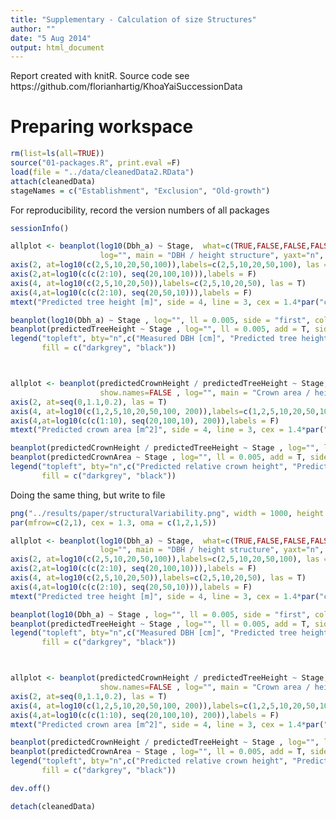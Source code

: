 ```yaml
---
title: "Supplementary - Calculation of size Structures"
author: ""
date: "5 Aug 2014"
output: html_document
---
```


Report created with knitR. Source code see https://github.com/florianhartig/KhoaYaiSuccessionData

# Preparing workspace

```r
rm(list=ls(all=TRUE))
source("01-packages.R", print.eval =F)
load(file = "../data/cleanedData2.RData")
attach(cleanedData)
stageNames = c("Establishment", "Exclusion", "Old-growth")
```

For reproducibility, record the version numbers of all packages

```r
sessionInfo() 
```

```r

allplot <- beanplot(log10(Dbh_a) ~ Stage,  what=c(TRUE,FALSE,FALSE,FALSE),show.names=FALSE , 
                    log="", main = "DBH / height structure", yaxt="n", ylim = c(0.4, 2.2), ylab='Measured DBH [cm]')
axis(2, at=log10(c(2,5,10,20,50,100)),labels=c(2,5,10,20,50,100), las = 2)
axis(2,at=log10(c(c(2:10), seq(20,100,10))),labels = F)
axis(4, at=log10(c(2,5,10,20,50)),labels=c(2,5,10,20,50), las = T)
axis(4,at=log10(c(c(2:10), seq(20,50,10))),labels = F)
mtext("Predicted tree height [m]", side = 4, line = 3, cex = 1.4*par("cex.lab"))

beanplot(log10(Dbh_a) ~ Stage , log="", ll = 0.005, side = "first", col = "darkgrey", add = T) 
beanplot(predictedTreeHeight ~ Stage , log="", ll = 0.005, add = T, side = "second") 
legend("topleft", bty="n",c("Measured DBH [cm]", "Predicted tree height [m]"),
       fill = c("darkgrey", "black"))



allplot <- beanplot(predictedCrownHeight / predictedTreeHeight ~ Stage,  what=c(TRUE,FALSE,FALSE,FALSE),
                    show.names=FALSE , log="", main = "Crown area / height structure", yaxt="n", ylim = c(0,2.3), ylab = "Predicted relative crown height")
axis(2, at=seq(0,1.1,0.2), las = T)
axis(4, at=log10(c(1,2,5,10,20,50,100, 200)),labels=c(1,2,5,10,20,50,100, 200), las = 2)
axis(4,at=log10(c(c(1:10), seq(20,100,10), 200)),labels = F)
mtext("Predicted crown area [m^2]", side = 4, line = 3, cex = 1.4*par("cex.lab"))

beanplot(predictedCrownHeight / predictedTreeHeight ~ Stage , log="", ll = 0.005, side = "first", col = "darkgrey", add = T) 
beanplot(predictedCrownArea ~ Stage , log="", ll = 0.005, add = T, side = "second") 
legend("topleft", bty="n",c("Predicted relative crown height", "Predicted crown area [m^2]"),
       fill = c("darkgrey", "black"))

```




Doing the same thing, but write to file 

```r

png("../results/paper/structuralVariability.png", width = 1000, height = 1000)
par(mfrow=c(2,1), cex = 1.3, oma = c(1,2,1,5))

allplot <- beanplot(log10(Dbh_a) ~ Stage,  what=c(TRUE,FALSE,FALSE,FALSE),show.names=FALSE , 
                    log="", main = "DBH / height structure", yaxt="n", ylim = c(0.4, 2.2), ylab='Measured DBH [cm]')
axis(2, at=log10(c(2,5,10,20,50,100)),labels=c(2,5,10,20,50,100), las = 2)
axis(2,at=log10(c(c(2:10), seq(20,100,10))),labels = F)
axis(4, at=log10(c(2,5,10,20,50)),labels=c(2,5,10,20,50), las = T)
axis(4,at=log10(c(c(2:10), seq(20,50,10))),labels = F)
mtext("Predicted tree height [m]", side = 4, line = 3, cex = 1.4*par("cex.lab"))

beanplot(log10(Dbh_a) ~ Stage , log="", ll = 0.005, side = "first", col = "darkgrey", add = T) 
beanplot(predictedTreeHeight ~ Stage , log="", ll = 0.005, add = T, side = "second") 
legend("topleft", bty="n",c("Measured DBH [cm]", "Predicted tree height [m]"),
       fill = c("darkgrey", "black"))



allplot <- beanplot(predictedCrownHeight / predictedTreeHeight ~ Stage,  what=c(TRUE,FALSE,FALSE,FALSE),
                    show.names=FALSE , log="", main = "Crown area / height structure", yaxt="n", ylim = c(0,2.3), ylab = "Predicted relative crown height")
axis(2, at=seq(0,1.1,0.2), las = T)
axis(4, at=log10(c(1,2,5,10,20,50,100, 200)),labels=c(1,2,5,10,20,50,100, 200), las = 2)
axis(4,at=log10(c(c(1:10), seq(20,100,10), 200)),labels = F)
mtext("Predicted crown area [m^2]", side = 4, line = 3, cex = 1.4*par("cex.lab"))

beanplot(predictedCrownHeight / predictedTreeHeight ~ Stage , log="", ll = 0.005, side = "first", col = "darkgrey", add = T) 
beanplot(predictedCrownArea ~ Stage , log="", ll = 0.005, add = T, side = "second") 
legend("topleft", bty="n",c("Predicted relative crown height", "Predicted crown area [m^2]"),
       fill = c("darkgrey", "black"))

dev.off()
```



```r
detach(cleanedData)
```


